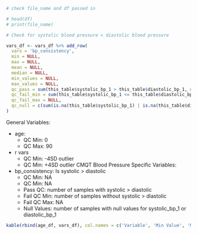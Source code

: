 
```r
# check file_name and df passed in 

# head(df)
# print(file_name)
```

```r
# Check for systolic blood pressure < diastolic blood pressure 

vars_df <- vars_df %>% add_row(
  vars = 'bp_consistency', 
  min = NULL, 
  max = NULL, 
  mean = NULL, 
  median = NULL,
  min_values = NULL, 
  max_values = NULL, 
  qc_pass = sum(this_table$systolic_bp_1 > this_table$diastolic_bp_1, na.rm=TRUE ), 
  qc_fail_min = sum(this_table$systolic_bp_1 <= this_table$diastolic_bp_1, na.rm=TRUE), 
  qc_fail_max = NULL, 
  qc_null = c(sum(is.na(this_table$systolic_bp_1) | is.na(this_table$diastolic_bp_1)))
)
```

General Variables: 

- age: 
  - QC Min: 0
  - QC Max: 90
- r vars
  - QC Min: -4SD outlier
  - QC Min: +4SD outlier
CMQT Blood Pressure Specific Variables: 

- bp_consistency: Is systolic > diastolic 
  - QC Min: NA
  - QC Min: NA
  - Pass QC: number of samples with systolic > diastolic
  - Fail QC Min: number of samples without systolic > diastolic
  - Fail QC Max: NA
  - Null Values: number of samples with null values for systolic_bp_1 or diastolic_bp_1
  
```r
kable(rbind(age_df, vars_df), col.names = c('Variable', 'Min Value', 'Max Value', "Mean", "Median", "QC Min", "QC Max", 'Pass QC', 'Fail QC Min', 'Fail QC Max', 'Null Values'))
```